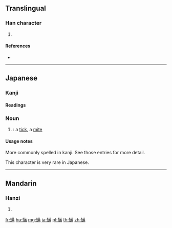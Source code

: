 {{character info/new}}
{{also|螨}}
==Translingual==

===Han character===
{{Han char|rn=142|rad=虫|as=11|sn=17|four=|canj=LITLB}}

# {{defn|Han|sort=虫11}}

====References====
* {{Han ref|kx=1096.271|dkj=33570|hdz=42883.060|uh=87CE|ud=34766}}

----

==Japanese==

===Kanji===
{{ja-kanji|grade=|rs=虫11}}

====Readings====
{{ja-readings
|kun=[[だに]] (dani)
}}

===Noun===
{{ja-noun|だに}}

# {{alternative spelling of|lang=ja|sort=だに|壁蝨}}: a [[tick]], a [[mite]] {{qualifier|parasite}}

====Usage notes====
More commonly spelled {{m|ja|壁蝨}} in kanji. {{U:ja:biology|ダニ}} See those entries for more detail.

This character is very rare in Japanese.

----

==Mandarin==

===Hanzi===
{{cmn-hanzi|sim=螨|pin=[[mǎn]] ([[man3]])|wg=man<sup>3</sup>}}

# {{defn|lang=cmn|sort=虫11}}

[[fr:蟎]]
[[hu:蟎]]
[[mg:蟎]]
[[ja:蟎]]
[[pl:蟎]]
[[th:蟎]]
[[zh:蟎]]